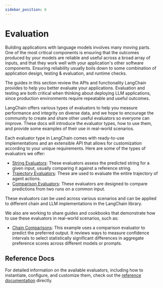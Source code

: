 ```yaml
---
sidebar_position: 6
---
```



# Evaluation

Building applications with language models involves many moving parts. One of the most critical components is ensuring that the outcomes produced by your models are reliable and useful across a broad array of inputs, and that they work well with your application's other software components. Ensuring reliability usually boils down to some combination of application design, testing & evaluation, and runtime checks. 

The guides in this section review the APIs and functionality LangChain provides to help you better evaluate your applications. Evaluation and testing are both critical when thinking about deploying LLM applications, since production environments require repeatable and useful outcomes.

LangChain offers various types of evaluators to help you measure performance and integrity on diverse data, and we hope to encourage the community to create and share other useful evaluators so everyone can improve. These docs will introduce the evaluator types, how to use them, and provide some examples of their use in real-world scenarios.

Each evaluator type in LangChain comes with ready-to-use implementations and an extensible API that allows for customization according to your unique requirements. Here are some of the types of evaluators we offer:

- [String Evaluators](/docs/guides/evaluation/string/): These evaluators assess the predicted string for a given input, usually comparing it against a reference string.
- [Trajectory Evaluators](/docs/guides/evaluation/trajectory/): These are used to evaluate the entire trajectory of agent actions.
- [Comparison Evaluators](/docs/guides/evaluation/comparison/): These evaluators are designed to compare predictions from two runs on a common input.

These evaluators can be used across various scenarios and can be applied to different chain and LLM implementations in the LangChain library.

We also are working to share guides and cookbooks that demonstrate how to use these evaluators in real-world scenarios, such as:

- [Chain Comparisons](/docs/guides/evaluation/examples/comparisons): This example uses a comparison evaluator to predict the preferred output. It reviews ways to measure confidence intervals to select statistically significant differences in aggregate preference scores across different models or prompts.

## Reference Docs

For detailed information on the available evaluators, including how to instantiate, configure, and customize them, check out the [reference documentation](https://api.python.langchain.com/en/latest/api_reference.html#module-langchain.evaluation) directly.

<DocCardList />
